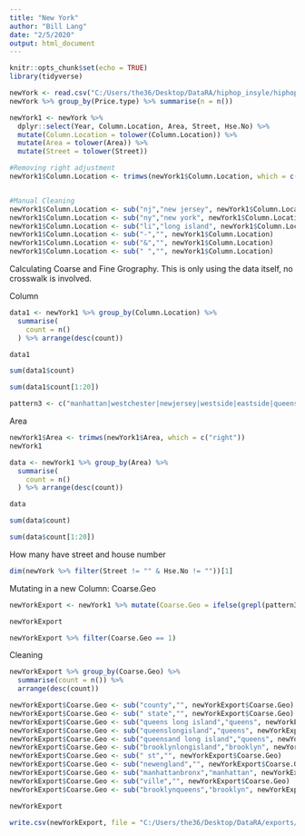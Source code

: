 ```yaml
---
title: "New York"
author: "Bill Lang"
date: "2/5/2020"
output: html_document
---
```


```r
knitr::opts_chunk$set(echo = TRUE)
library(tidyverse)
```

```r
newYork <- read.csv("C:/Users/the36/Desktop/DataRA/hiphop_insyle/hiphop_nyc.csv")
newYork %>% group_by(Price.type) %>% summarise(n = n())
```

```r
newYork1 <- newYork %>% 
  dplyr::select(Year, Column.Location, Area, Street, Hse.No) %>% 
  mutate(Column.Location = tolower(Column.Location)) %>% 
  mutate(Area = tolower(Area)) %>% 
  mutate(Street = tolower(Street))
```


```r
#Removing right adjustment
newYork1$Column.Location <- trimws(newYork1$Column.Location, which = c("right"))


#Manual Cleaning 
newYork1$Column.Location <- sub("nj","new jersey", newYork1$Column.Location)
newYork1$Column.Location <- sub("ny","new york", newYork1$Column.Location)
newYork1$Column.Location <- sub("li","long island", newYork1$Column.Location)
newYork1$Column.Location <- sub("-","", newYork1$Column.Location)
newYork1$Column.Location <- sub("&","", newYork1$Column.Location)
newYork1$Column.Location <- sub(" ","", newYork1$Column.Location)

```

Calculating Coarse and Fine Grography. 
This is only using the data itself, no crosswalk is involved. 

Column 

```r
data1 <- newYork1 %>% group_by(Column.Location) %>% 
  summarise(
    count = n()
  ) %>% arrange(desc(count)) 

data1

sum(data1$count)

sum(data1$count[1:20])

pattern3 <- c("manhattan|westchester|newjersey|westside|eastside|queens|longisland|brooklyn|nassausuffolk|connecticut|bronx|queens& long island|newyork|westchestercounty|queenslongisland|statenisland")

```

Area 

```r
newYork1$Area <- trimws(newYork1$Area, which = c("right"))
newYork1

data <- newYork1 %>% group_by(Area) %>% 
  summarise(
    count = n()
  ) %>% arrange(desc(count)) 

data

sum(data$count)

sum(data$count[1:20])
```

How many have street and house number 

```r
dim(newYork %>% filter(Street != "" & Hse.No != ""))[1]
```

Mutating in a new Column: 
Coarse.Geo

```r
newYorkExport <- newYork1 %>% mutate(Coarse.Geo = ifelse(grepl(pattern3, Column.Location, ignore.case = TRUE), as.character(Column.Location), 1))

newYorkExport

newYorkExport %>% filter(Coarse.Geo == 1)
```

Cleaning 

```r
newYorkExport %>% group_by(Coarse.Geo) %>% 
  summarise(count = n()) %>% 
  arrange(desc(count))

newYorkExport$Coarse.Geo <- sub("county","", newYorkExport$Coarse.Geo)
newYorkExport$Coarse.Geo <- sub(" state","", newYorkExport$Coarse.Geo)
newYorkExport$Coarse.Geo <- sub("queens long island","queens", newYorkExport$Coarse.Geo)
newYorkExport$Coarse.Geo <- sub("queenslongisland","queens", newYorkExport$Coarse.Geo)
newYorkExport$Coarse.Geo <- sub("queensand long island","queens", newYorkExport$Coarse.Geo)
newYorkExport$Coarse.Geo <- sub("brooklynlongisland","brooklyn", newYorkExport$Coarse.Geo)
newYorkExport$Coarse.Geo <- sub(" st","", newYorkExport$Coarse.Geo)
newYorkExport$Coarse.Geo <- sub("newengland","", newYorkExport$Coarse.Geo)
newYorkExport$Coarse.Geo <- sub("manhattanbronx","manhattan", newYorkExport$Coarse.Geo)
newYorkExport$Coarse.Geo <- sub("ville","", newYorkExport$Coarse.Geo)
newYorkExport$Coarse.Geo <- sub("brooklynqueens","brooklyn", newYorkExport$Coarse.Geo)

```

```r
newYorkExport
```


```r
write.csv(newYorkExport, file = "C:/Users/the36/Desktop/DataRA/exports/NewYorkClean.csv")
```

